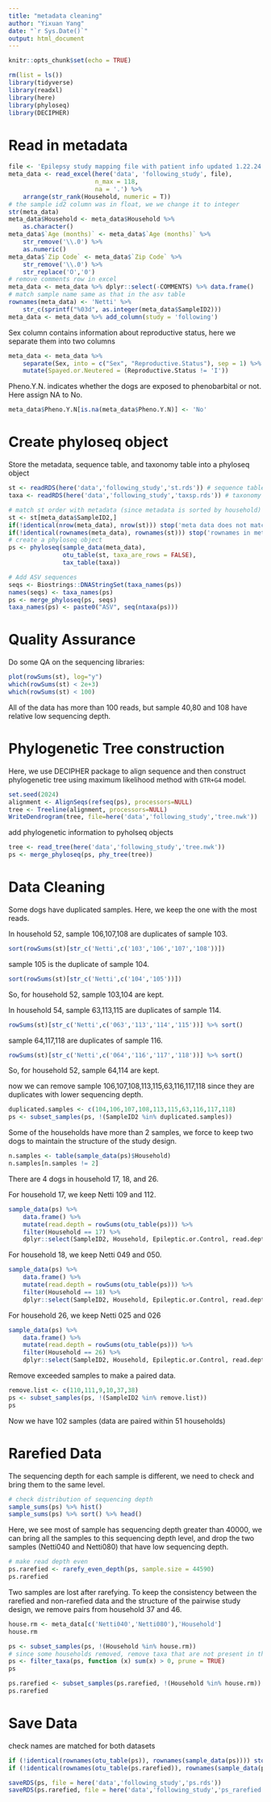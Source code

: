```yaml
---
title: "metadata cleaning"
author: "Yixuan Yang"
date: "`r Sys.Date()`"
output: html_document
---
```


```r
knitr::opts_chunk$set(echo = TRUE)
```

```r
rm(list = ls())
library(tidyverse)
library(readxl)
library(here)
library(phyloseq)
library(DECIPHER)
```

# Read in metadata

```r
file <- 'Epilepsy study mapping file with patient info updated 1.22.24 for microbiome analysis.xlsx'
meta_data <- read_excel(here('data', 'following_study', file), 
                        n_max = 118,
                        na = '.') %>%
    arrange(str_rank(Household, numeric = T))
# the sample id2 column was in float, we we change it to integer
str(meta_data)
meta_data$Household <- meta_data$Household %>% 
    as.character()
meta_data$`Age (months)` <- meta_data$`Age (months)` %>%
    str_remove('\\.0') %>% 
    as.numeric()
meta_data$`Zip Code` <- meta_data$`Zip Code` %>%
    str_remove('\\.0') %>%
    str_replace('O','0')
# remove comments row in excel
meta_data <- meta_data %>% dplyr::select(-COMMENTS) %>% data.frame()
# match sample name same as that in the asv table
rownames(meta_data) <- 'Netti' %>%
    str_c(sprintf("%03d", as.integer(meta_data$SampleID2)))
meta_data <- meta_data %>% add_column(study = 'following')
```

Sex column contains information about reproductive status, here we separate them into two columns

```r
meta_data <- meta_data %>%
    separate(Sex, into = c("Sex", "Reproductive.Status"), sep = 1) %>% 
    mutate(Spayed.or.Neutered = (Reproductive.Status != 'I'))
```

Pheno.Y.N. indicates whether the dogs are exposed to phenobarbital or not. Here assign NA to No.

```r
meta_data$Pheno.Y.N[is.na(meta_data$Pheno.Y.N)] <- 'No'
```


# Create phyloseq object

Store the metadata, sequence table, and taxonomy table into a phyloseq object

```r
st <- readRDS(here('data','following_study','st.rds')) # sequence table
taxa <- readRDS(here('data','following_study','taxsp.rds')) # taxonomy table

# match st order with metadata (since metadata is sorted by household)
st <- st[meta_data$SampleID2,]
if(!identical(nrow(meta_data), nrow(st))) stop('meta data does not match with sequence table')
if(!identical(rownames(meta_data), rownames(st))) stop('rownames in meta data does not match with sequence table')
# create a phyloseq object
ps <- phyloseq(sample_data(meta_data),
               otu_table(st, taxa_are_rows = FALSE),
               tax_table(taxa))

# Add ASV sequences
seqs <- Biostrings::DNAStringSet(taxa_names(ps))
names(seqs) <- taxa_names(ps)
ps <- merge_phyloseq(ps, seqs)
taxa_names(ps) <- paste0("ASV", seq(ntaxa(ps))) 
```

# Quality Assurance

Do some QA on the sequencing libraries:

```r
plot(rowSums(st), log="y")
which(rowSums(st) < 2e+3)
which(rowSums(st) < 100)
```

All of the data has more than 100 reads, but sample 40,80 and 108 have relative low sequencing depth.

# Phylogenetic Tree construction

Here, we use DECIPHER package to align sequence and then construct phylogenetic tree using maximum likelihood method with `GTR+G4` model.

```r
set.seed(2024)
alignment <- AlignSeqs(refseq(ps), processors=NULL) 
tree <- Treeline(alignment, processors=NULL)
WriteDendrogram(tree, file=here('data','following_study','tree.nwk'))
```

add phylogenetic information to pyholseq objects

```r
tree <- read_tree(here('data','following_study','tree.nwk'))
ps <- merge_phyloseq(ps, phy_tree(tree))
```

# Data Cleaning

Some dogs have duplicated samples. Here, we keep the one with the most reads.

In household 52, sample 106,107,108 are duplicates of sample 103.

```r
sort(rowSums(st)[str_c('Netti',c('103','106','107','108'))])
```

sample 105 is the duplicate of sample 104.

```r
sort(rowSums(st)[str_c('Netti',c('104','105'))])
```

So, for household 52, sample 103,104 are kept.

In household 54, sample 63,113,115 are duplicates of sample 114. 

```r
rowSums(st)[str_c('Netti',c('063','113','114','115'))] %>% sort()
```

sample 64,117,118 are duplicates of sample 116.

```r
rowSums(st)[str_c('Netti',c('064','116','117','118'))] %>% sort()
```

So, for household 52, sample 64,114 are kept.

now we can remove sample 106,107,108,113,115,63,116,117,118 since they are duplicates with lower sequencing depth.

```r
duplicated.samples <- c(104,106,107,108,113,115,63,116,117,118)
ps <- subset_samples(ps, !(SampleID2 %in% duplicated.samples))
```

Some of the households have more than 2 samples, we force to keep two dogs to maintain the structure of the study design.

```r
n.samples <- table(sample_data(ps)$Household)
n.samples[n.samples != 2]
```

There are 4 dogs in household 17, 18, and 26.

For household 17, we keep Netti 109 and 112. 

```r
sample_data(ps) %>%
    data.frame() %>% 
    mutate(read.depth = rowSums(otu_table(ps))) %>% 
    filter(Household == 17) %>%
    dplyr::select(SampleID2, Household, Epileptic.or.Control, read.depth)
```

For household 18, we keep Netti 049 and 050.

```r
sample_data(ps) %>%
    data.frame() %>% 
    mutate(read.depth = rowSums(otu_table(ps))) %>% 
    filter(Household == 18) %>%
    dplyr::select(SampleID2, Household, Epileptic.or.Control, read.depth)
```

For household 26, we keep Netti 025 and 026

```r
sample_data(ps) %>%
    data.frame() %>% 
    mutate(read.depth = rowSums(otu_table(ps))) %>% 
    filter(Household == 26) %>%
    dplyr::select(SampleID2, Household, Epileptic.or.Control, read.depth)
```


Remove exceeded samples to make a paired data.

```r
remove.list <- c(110,111,9,10,37,38)
ps <- subset_samples(ps, !(SampleID2 %in% remove.list))
ps
```

Now we have 102 samples (data are paired within 51 households)

# Rarefied Data

The sequencing depth for each sample is different, we need to check and bring them to the same level.

```r
# check distribution of sequencing depth
sample_sums(ps) %>% hist()
sample_sums(ps) %>% sort() %>% head()
```

Here, we see most of sample has sequencing depth greater than 40000, we can bring all the samples to this sequencing depth level, and drop the two samples (Netti040 and Netti080) that have low sequencing depth.


```r
# make read depth even
ps.rarefied <- rarefy_even_depth(ps, sample.size = 44590)
ps.rarefied
```

Two samples are lost after rarefying. To keep the consistency between the rarefied and non-rarefied data and the structure of the pairwise study design, we remove pairs from household 37 and 46.

```r
house.rm <- meta_data[c('Netti040','Netti080'),'Household']
house.rm
```

```r
ps <- subset_samples(ps, !(Household %in% house.rm))
# since some households removed, remove taxa that are not present in the remained sample
ps <- filter_taxa(ps, function (x) sum(x) > 0, prune = TRUE)
ps
```

```r
ps.rarefied <- subset_samples(ps.rarefied, !(Household %in% house.rm))
ps.rarefied
```


# Save Data

check names are matched for both datasets

```r
if (!identical(rownames(otu_table(ps)), rownames(sample_data(ps)))) stop('sample names are not matched!')
if (!identical(rownames(otu_table(ps.rarefied)), rownames(sample_data(ps.rarefied)))) stop('sample names are not matched!')
```


```r
saveRDS(ps, file = here('data','following_study','ps.rds'))
saveRDS(ps.rarefied, file = here('data','following_study','ps_rarefied.rds'))
```





